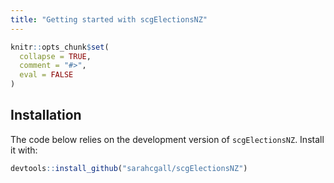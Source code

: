 ```yaml
---
title: "Getting started with scgElectionsNZ"
---
```


```r
knitr::opts_chunk$set(
  collapse = TRUE,
  comment = "#>",
  eval = FALSE
)
```

## Installation

The code below relies on the development version of `scgElectionsNZ`.
Install it with:

``` r
devtools::install_github("sarahcgall/scgElectionsNZ")
```